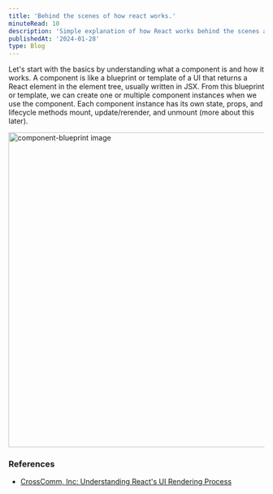 ```yaml
---
title: 'Behind the scenes of how react works.'
minuteRead: 10
description: 'Simple explanation of how React works behind the scenes and some important concepts to know in React'
publishedAt: '2024-01-28'
type: Blog
---
```


Let's start with the basics by understanding what a component is and how it works.
A component is like a blueprint or template of a UI that returns a React element in the element tree, usually written in JSX.
From this blueprint or template, we can create one or multiple component instances when we use the component.
Each component instance has its own state, props, and lifecycle methods mount, update/rerender, and unmount (more about this later).

<Image
  src="/static/blogs/component-overview.png"
  alt="component-blueprint image"
  width="650"
  height="620"
/>

### References

- [CrossComm, Inc: Understanding React's UI Rendering Process](https://www.youtube.com/watch?v=LY6y3HbDVmg)
